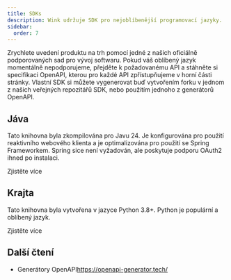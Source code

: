 ```yaml
---
title: SDKs
description: Wink udržuje SDK pro nejoblíbenější programovací jazyky.
sidebar:
  order: 7
---
```


Zrychlete uvedení produktu na trh pomocí jedné z našich oficiálně podporovaných sad pro vývoj softwaru.
Pokud váš oblíbený jazyk momentálně nepodporujeme, přejděte k požadovanému API a stáhněte si specifikaci OpenAPI, kterou pro každé API zpřístupňujeme v horní části stránky. Vlastní SDK si můžete vygenerovat buď vytvořením forku v jednom z našich veřejných repozitářů SDK, nebo použitím jednoho z generátorů OpenAPI.

## Jáva

Tato knihovna byla zkompilována pro Javu 24. Je konfigurována pro použití reaktivního webového klienta a je optimalizována pro použití se Spring Frameworkem. Spring sice není vyžadován, ale poskytuje podporu OAuth2 ihned po instalaci.

<LinkButton href="https://github.com/wink-travel/wink-sdk-java" variant="secondary" icon="external">
  Zjistěte více
</LinkButton>


## Krajta

Tato knihovna byla vytvořena v jazyce Python 3.8+. Python je populární a oblíbený jazyk.

<LinkButton href="https://github.com/wink-travel/wink-sdk-python" variant="secondary" icon="external">
  Zjistěte více
</LinkButton>


## Další čtení

* Generátory OpenAPI<https://openapi-generator.tech/>

